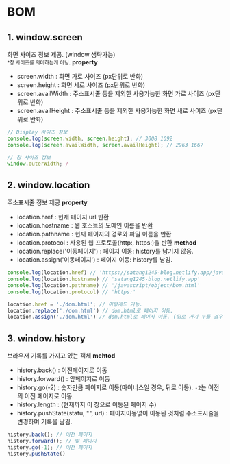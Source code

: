 # BOM

## 1. window.screen
화면 사이즈 정보 제공. (window 생략가능)  
<small>*창 사이즈를 의미하는게 아님.</small>
**property**
- screen.width : 화면 가로 사이즈 (px단위로 반화)
- screen.height : 화면 세로 사이즈 (px단위로 반화)
- screen.availWidth : 주소표시줄 등을 제외한 사용가능한 화면 가로 사이즈 (px단위로 반화)
- screen.availHeight : 주소표시줄 등을 제외한 사용가능한 화면 새로 사이즈 (px단위로 반화)

```javascript
// Display 사이즈 정보
console.log(screen.width, screen.height); // 3008 1692
console.log(screen.availWidth, screen.availHeight); // 2963 1667

// 창 사이즈 정보
window.outerWidth; /
```

## 2. window.location
주소표시줄 정보 제공
**property**
- location.href : 현재 페이지 url 반환
- location.hostname : 웹 호스트의 도메인 이름을 반환
- location.pathname : 현재 페이지의 경로와 파일 이름을 반환
- location.protocol : 사용된 웹 프로토콜(http:, https:)을 반환
**method**
- location.replace('이동페이지') : 페이지 이동: history를 남기지 않음.
- location.assign('이동페이지') : 페이지 이동: history를 남김.

```javascript
console.log(location.href) // 'https://satang1245-blog.netlify.app/javascript/object/bom.html'
console.log(location.hostname) // 'satang1245-blog.netlify.app'
console.log(location.pathname) // '/javascript/object/bom.html'
console.log(location.protocol) // 'https:'

location.href = './dom.html'; // 이렇게도 가능.
location.replace('./dom.html') // dom.html로 페이지 이동.
location.assign('./dom.html') // dom.html로 페이지 이동. (뒤로 가기 누를 경우 원래페이지로 돌아옴.)
```

## 3. window.history
브라우저 기록를 가지고 있는 객체
**mehtod**
- history.back() : 이전페이지로 이동
- history.forward() : 앞페이지로 이동
- history.go(-2) : 숫자만큼 페이지로 이동(마이너스일 경우, 뒤로 이동). `-2`는 이전의 이전 페이지로 이동.
- history.length : (현재까지 이 창으로 이동된 페이지 수)
- history.pushState(statu, "", url) : 페이지이동없이 이동된 것처럼 주소표시줄을 변경하며 기록을 남김.
```javascript
history.back(); // 이전 페이지 
history.forward(); // 앞 페이지
history.go(-1); // 이전 페이지
history.pushState()
```
